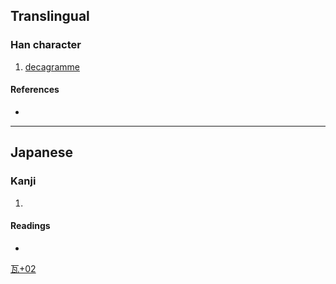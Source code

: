 {{character info/new}}
==Translingual==

===Han character===
{{Han char|rn=98|rad=瓦|as=02|sn=7|four=|canj=MNJ|ids=⿺瓦十}}

# [[decagramme]]

====References====
* {{Han ref|kx=0748.021|dkj=21442|dj=1156.080|hdz=21421.051|uh=74E7|ud=29927}}

----

==Japanese==

===Kanji===
{{ja-kanji|grade=|rs=瓦02}}

# {{lb|ja|dated}} {{n-g|Symbol for ten grams.}}

====Readings====
* {{ja-readings|on=|kun=[[デカグラム]] (dekaguramu)|nanori=}}





[[Category:Japanese-only CJKV Characters|瓦+02]]